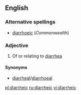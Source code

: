 ==English==

===Alternative spellings===
*[[diarrhoeic]] (''Commonwealth'')

===Adjective===
{{en-adj}}

# Of or relating to [[diarrhea]]

====Synonyms====
*[[diarrheal]]/[[diarrhoeal]]

[[pl:diarrheic]]
[[ru:diarrheic]]
[[vi:diarrheic]]